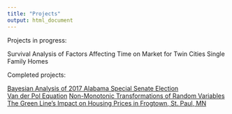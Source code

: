 ```yaml
---
title: "Projects"
output: html_document
---
```


Projects in progress:

Survival Analysis of Factors Affecting Time on Market for Twin Cities Single Family Homes

Completed projects:

[Bayesian Analysis of 2017 Alabama Special Senate Election](FinalReport.html) \
[Van der Pol Equation](m312_project_handout.pdf)
[Non-Monotonic Transformations of Random Variables](m354-presentation-project__3_.pdf)
[The Green Line’s Impact on Housing Prices in Frogtown, St. Paul, MN](stats_final_paper-_frogtown.pdf)

